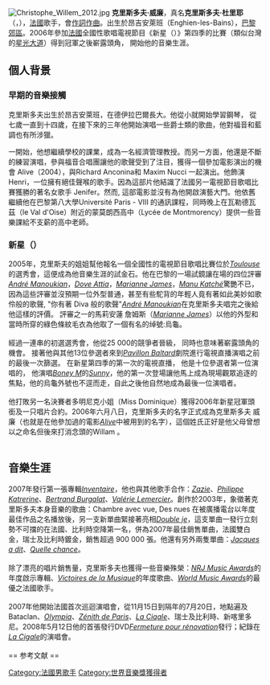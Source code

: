 {{blpunsourced|time=2014-02-23T14:17:38+00:00}}
{{copyedit|time=2014-02-23T14:17:38+00:00}}
[[File:Christophe_Willem_2012.jpg|thumb]]
'''克里斯多夫·威廉'''，真名'''克里斯多夫·杜里耶'''（'''{{lang|fr|Christophe Durier}}'''，{{bd|1983年|8月3日}}），[[法國|法國]]歌手，會[[作詞|作詞]][[作曲|作曲]]。出生於昂吉安萊班（Enghien-les-Bains），[[巴黎|巴黎]][[郊區|郊區]]。2006年參加[[法國|法國]]全國性歌唱電視節目《新星（{{lang|fr|Nouvelle Star}}）》第四季的比賽（類似台灣的[[星光大道|星光大道]]）得到冠軍之後嶄露頭角， 開始他的音樂生涯。

==個人背景==
===早期的音樂接觸===

克里斯多夫出生於昂吉安萊班，在德伊拉巴爾長大。他從小就開始學習鋼琴， 從七歲一直到十四歲，在接下來的三年他開始演唱一些爵士類的歌曲，他對福音和藍調也有所涉獵。

一開始，他想繼續學校的課業，成為一名經濟管理教授。而另一方面，他還是不斷的練習演唱，參與福音合唱團讓他的歌聲受到了注目，獲得一個參加電影演出的機會 Alive（2004），與Richard Anconina和 Maxim Nucci 一起演出。他飾演 Henri，一位擁有絕佳聲喉的歌手。因為這部片他結識了法國另一電視節目歌唱比賽獲勝的著名女歌手 Jenifer。然而, 這部電影並沒有為他開啟演藝大門。他依舊繼續他在巴黎第八大學Université Paris - VIII 的通訊課程，同時晚上在瓦勒德瓦茲（le Val d'Oise）附近的蒙莫朗西高中（Lycée de Montmorency）提供一些音樂課給不支薪的高中老師。

===新星（{{lang|fr|Nouvelle Star}}）===
2005年，克里斯夫的姐姐幫他報名一個全國性的電視節目歌唱比賽位於''[[Toulouse|Toulouse]]''的選秀會，這便成為他音樂生涯的試金石。他在巴黎的一場試鏡讓在場的四位評審''[[André_Manoukian|André Manoukian]]''，''[[Dove_Attia|Dove Attia]]''，''[[Marianne_James|Marianne James]]''，''[[Manu_Katché|Manu Katché]]''驚艷不已，因為這些評審並沒預期一位外型普通，甚至有些駝背的年輕人竟有著如此美妙如歌伶般的歌聲, "你有著 Diva 般的歌聲"''[[André_Manoukian|André Manoukian]]''在克里斯多夫唱完之後給他這樣的評價。 評審之一的馬莉安蓮 詹姆斯（''[[Marianne_James|Marianne James]]''）以他的外型和當時所穿的綠色條紋毛衣為他取了一個有名的绰號:烏龜。 <br /><br />

經過一連串的初選選秀會，他從25 000的競爭者晉級， 同時也意味著嶄露頭角的機會。 接著他與其他13位參選者來到''[[Pavillon_Baltard|Pavillon Baltard]]''劇院進行電視直播演唱之前的最後一次篩選。 在新星第四季的第一次的電視直播， 他是十位參選者第一位演唱的， 他演唱''[[Boney_M|Boney M]]''的''[[Sunny|Sunny]]''，他的第一次登場讓他馬上成為現場觀眾追逐的焦點，他的烏龜外號也不逕而走，自此之後他自然地成為最後一位演唱者。<br/><br/>
他打敗另一名決賽者多明尼克小姐（Miss Dominique）獲得2006年新星冠軍頭銜及一只唱片合約。2006年六月八日，克里斯多夫的名字正式成為克里斯多夫 威廉（也就是在他參加過的電影''[[Alive|Alive]]''中被用到的名字），這個姓氏正好是他父母曾想以之命名但後來打消念頭的Willam 。<br/><br/>

== 音樂生涯 ==
2007年發行第一張專輯''[[Inventaire|Inventaire]]''，他也與其他歌手合作：''[[Zazie|Zazie]]''、''[[Philippe_Katrerine|Philippe Katrerine]]''、''[[Bertrand_Burgalat|Bertrand Burgalat]]''、''[[Valérie_Lemercier|Valérie Lemercier]]''。創作於2003年，象徵著克里斯多夫本身音樂的歌曲：Chambre avec vue, Des nues 在被廣播電台以年度最佳作品之名播放後，另一支新單曲緊接著亮相''[[Double_je|Double je]]''，這支單曲一發行立刻勢不可擋的在法國、比利時空降第一名，併為2007年最佳銷售單曲，法國雙白金，瑞士及比利時鍍金，銷售超過 900 000 張。他還有另外兩隻單曲：''[[Jacques_a_dit|Jacques a dit]]''、''[[Quelle_chance|Quelle chance]]''。<br/><br/> 

除了漂亮的唱片銷售量，克里斯多夫也獲得一些音樂殊榮：''[[NRJ_Music_Awards|NRJ Music Awards]]''的年度啟示專輯、''[[Victoires_de_la_Musique|Victoires de la Musique]]''的年度歌曲、''[[World_Music_Awards|World Music Awards]]''的最優之法國歌手。<br/><br/>

2007年他開始法國首次巡迴演唱會，從11月15日到隔年的7月20日，地點遍及 Bataclan、''[[Olympia|Olympia]]''、''[[Zénith_de_Paris|Zénith de Paris]]''、''[[La_Ciqale|La Ciqale]]''、瑞士及比利時、新喀里多尼。2008年5月12日他的首張發行DVD''[[Fermeture_pour_rénovation|Fermeture pour rénovation]]''發行；紀錄在''[[La_Cigale|La Cigale]]''的演唱會。<br/><br/>
== 参考文献 ==
{{reflist}}

{{Authority control}}
[[Category:法國男歌手|Category:法國男歌手]]
[[Category:世界音樂獎獲得者|Category:世界音樂獎獲得者]]